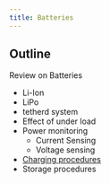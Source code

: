 ```yaml
---
title: Batteries
---
```


## Outline

Review on Batteries
- Li-Ion
- LiPo
- tetherd system
- Effect of under load
- Power monitoring
    - Current Sensing
    - Voltage sensing
- [Charging procedures](https://drones.eolab.de/common-operational-manual/charge-batteries.html)
- Storage procedures

